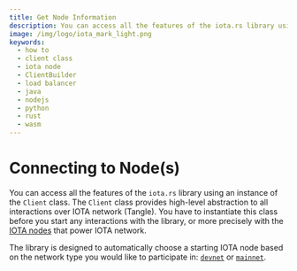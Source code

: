 ```yaml
---
title: Get Node Information
description: You can access all the features of the iota.rs library using an instance of the Client class. The Client class provides high-level abstraction to all interactions over IOTA network (Tangle).
image: /img/logo/iota_mark_light.png
keywords:
  - how to
  - client class
  - iota node
  - ClientBuilder
  - load balancer
  - java
  - nodejs
  - python
  - rust
  - wasm
---
```



# Connecting to Node(s)

You can access all the features of the `iota.rs` library using an instance of the `Client` class. The `Client` class
provides high-level abstraction to all interactions over IOTA network (Tangle). You have to instantiate this class
before you start any interactions with the library, or more precisely with the
[IOTA nodes](https://wiki.iota.org/introduction/explanations/node_software) that power IOTA network.

The library is designed to automatically choose a starting IOTA node based on the network type you would like to
participate in: [`devnet`](https://wiki.iota.org/introduction/reference/networks/devnet) or
[`mainnet`](https://wiki.iota.org/introduction/reference/networks/mainnet).

<WarningPasswordStorage />

<Tabs groupId='language' queryString>
  <TabItem value='java' label='Java'>
    <JavaGetInfo />
  </TabItem>
  <TabItem value='typescript-node' label='Typescript (Node.js)'>
    <NodejsGetInfo />
  </TabItem>
  <TabItem value='python' label='Python'>
    <PythonGetInfo />
  </TabItem>
  <TabItem value='rust' label='Rust'>
    <RustGetInfo />
  </TabItem>
  <TabItem value='typescript-wasm' label='Typescript (Wasm)'>
    <WasmGetInfo />
  </TabItem>
</Tabs>
